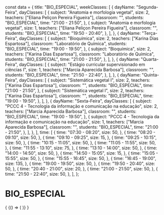 const data = {
  title: "BIO_ESPECIAL",
  weekClasses: [
    {
      dayName: "Segunda-Feira",
      dayClasses: [
        {
          subject: "Anatomia e morfologia vegetal",
          size: 2,
          teachers: ["Eliana Peliçon Pereira Figueira"],
          classroom: "",
          students: "BIO_ESPECIAL",
          time: "21:00 - 21:50",
        },
        {
          subject: "Anatomia e morfologia vegetal",
          size: 1,
          teachers: ["Eliana Peliçon Pereira Figueira"],
          classroom: "",
          students: "BIO_ESPECIAL",
          time: "19:50 - 20:40",
        },
      ],
    },
    {
      dayName: "Terça-Feira",
      dayClasses: [
        {
          subject: "Bioquímica",
          size: 2,
          teachers: ["Karina Dias Espartosa"],
          classroom: "Laboratório de Química",
          students: "BIO_ESPECIAL",
          time: "19:00 - 19:50",
        },
        {
          subject: "Bioquímica",
          size: 2,
          teachers: ["Karina Dias Espartosa"],
          classroom: "Laboratório de Química",
          students: "BIO_ESPECIAL",
          time: "21:00 - 21:50",
        },
      ],
    },
    {
      dayName: "Quarta-Feira",
      dayClasses: [
        {
          subject: "Estágio curricular supervisionado em ciências I",
          size: 1,
          teachers: ["Marcia Aparecida Barbosa"],
          classroom: "",
          students: "BIO_ESPECIAL",
          time: "21:50 - 22:40",
        },
      ],
    },
    {
      dayName: "Quinta-Feira",
      dayClasses: [
        {
          subject: "Sistemática vegetal I",
          size: 2,
          teachers: ["Karina Dias Espartosa"],
          classroom: "",
          students: "BIO_ESPECIAL",
          time: "21:00 - 21:50",
        },
        {
          subject: "Sistemática vegetal I",
          size: 2,
          teachers: ["Karina Dias Espartosa"],
          classroom: "",
          students: "BIO_ESPECIAL",
          time: "19:00 - 19:50",
        },
      ],
    },
    {
      dayName: "Sexta-Feira",
      dayClasses: [
        {
          subject:
            "PCCC 4 - Tecnologia da informação e comunicação na educação",
          size: 2,
          teachers: ["Marcia Aparecida Barbosa"],
          classroom: "",
          students: "BIO_ESPECIAL",
          time: "19:00 - 19:50",
        },
        {
          subject:
            "PCCC 4 - Tecnologia da informação e comunicação na educação",
          size: 1,
          teachers: ["Marcia Aparecida Barbosa"],
          classroom: "",
          students: "BIO_ESPECIAL",
          time: "21:00 - 21:50",
        },
      ],
    },
  ],
  time: [
    {
      time: "07:30 - 08:20",
      size: 50,
    },
    {
      time: "08:20 - 09:10",
      size: 50,
    },
    {
      time: "09:10 - 09:25",
      size: 15,
    },
    {
      time: "09:25 - 10:15",
      size: 50,
    },
    {
      time: "10:15 - 11:05",
      size: 50,
    },
    {
      time: "11:05 - 11:55",
      size: 50,
    },
    {
      time: "11:55 - 13:10",
      size: 75,
    },
    {
      time: "13:10 - 14:00",
      size: 50,
    },
    {
      time: "14:00 - 14:50",
      size: 50,
    },
    {
      time: "14:50 - 15:05",
      size: 15,
    },
    {
      time: "15:05 - 15:55",
      size: 50,
    },
    {
      time: "15:55 - 16:45",
      size: 50,
    },
    {
      time: "16:45 - 19:00",
      size: 135,
    },
    {
      time: "19:00 - 19:50",
      size: 50,
    },
    {
      time: "19:50 - 20:40",
      size: 50,
    },
    {
      time: "20:40 - 21:00",
      size: 20,
    },
    {
      time: "21:00 - 21:50",
      size: 50,
    },
    {
      time: "21:50 - 22:40",
      size: 50,
    },
  ],
};

# BIO_ESPECIAL

<div>
  {
    <BrowserOnly>
      {() => (
        <Grid
          title={data.title}
          weekClasses={data.weekClasses}
          time={data.time}
        />
      )}
    </BrowserOnly>
  }
</div>
